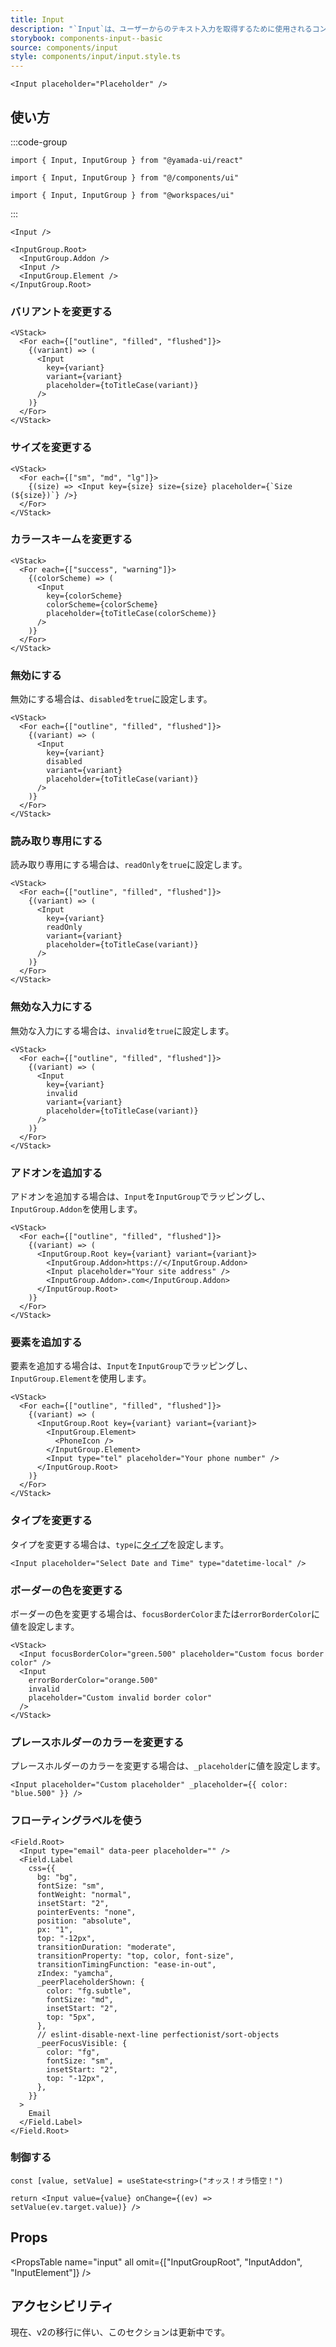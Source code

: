 ```yaml
---
title: Input
description: "`Input`は、ユーザーからのテキスト入力を取得するために使用されるコンポーネントです。"
storybook: components-input--basic
source: components/input
style: components/input/input.style.ts
---
```


```tsx preview
<Input placeholder="Placeholder" />
```

## 使い方

:::code-group

```tsx [package]
import { Input, InputGroup } from "@yamada-ui/react"
```

```tsx [alias]
import { Input, InputGroup } from "@/components/ui"
```

```tsx [monorepo]
import { Input, InputGroup } from "@workspaces/ui"
```

:::

```tsx
<Input />
```

```tsx
<InputGroup.Root>
  <InputGroup.Addon />
  <Input />
  <InputGroup.Element />
</InputGroup.Root>
```

### バリアントを変更する

```tsx preview
<VStack>
  <For each={["outline", "filled", "flushed"]}>
    {(variant) => (
      <Input
        key={variant}
        variant={variant}
        placeholder={toTitleCase(variant)}
      />
    )}
  </For>
</VStack>
```

### サイズを変更する

```tsx preview
<VStack>
  <For each={["sm", "md", "lg"]}>
    {(size) => <Input key={size} size={size} placeholder={`Size (${size})`} />}
  </For>
</VStack>
```

### カラースキームを変更する

```tsx preview
<VStack>
  <For each={["success", "warning"]}>
    {(colorScheme) => (
      <Input
        key={colorScheme}
        colorScheme={colorScheme}
        placeholder={toTitleCase(colorScheme)}
      />
    )}
  </For>
</VStack>
```

### 無効にする

無効にする場合は、`disabled`を`true`に設定します。

```tsx preview
<VStack>
  <For each={["outline", "filled", "flushed"]}>
    {(variant) => (
      <Input
        key={variant}
        disabled
        variant={variant}
        placeholder={toTitleCase(variant)}
      />
    )}
  </For>
</VStack>
```

### 読み取り専用にする

読み取り専用にする場合は、`readOnly`を`true`に設定します。

```tsx preview
<VStack>
  <For each={["outline", "filled", "flushed"]}>
    {(variant) => (
      <Input
        key={variant}
        readOnly
        variant={variant}
        placeholder={toTitleCase(variant)}
      />
    )}
  </For>
</VStack>
```

### 無効な入力にする

無効な入力にする場合は、`invalid`を`true`に設定します。

```tsx preview
<VStack>
  <For each={["outline", "filled", "flushed"]}>
    {(variant) => (
      <Input
        key={variant}
        invalid
        variant={variant}
        placeholder={toTitleCase(variant)}
      />
    )}
  </For>
</VStack>
```

### アドオンを追加する

アドオンを追加する場合は、`Input`を`InputGroup`でラッピングし、`InputGroup.Addon`を使用します。

```tsx preview
<VStack>
  <For each={["outline", "filled", "flushed"]}>
    {(variant) => (
      <InputGroup.Root key={variant} variant={variant}>
        <InputGroup.Addon>https://</InputGroup.Addon>
        <Input placeholder="Your site address" />
        <InputGroup.Addon>.com</InputGroup.Addon>
      </InputGroup.Root>
    )}
  </For>
</VStack>
```

### 要素を追加する

要素を追加する場合は、`Input`を`InputGroup`でラッピングし、`InputGroup.Element`を使用します。

```tsx preview
<VStack>
  <For each={["outline", "filled", "flushed"]}>
    {(variant) => (
      <InputGroup.Root key={variant} variant={variant}>
        <InputGroup.Element>
          <PhoneIcon />
        </InputGroup.Element>
        <Input type="tel" placeholder="Your phone number" />
      </InputGroup.Root>
    )}
  </For>
</VStack>
```

### タイプを変更する

タイプを変更する場合は、`type`に[タイプ](https://developer.mozilla.org/ja/docs/Web/HTML/Reference/Elements/input#input_%E3%81%AE%E5%9E%8B)を設定します。

```tsx preview
<Input placeholder="Select Date and Time" type="datetime-local" />
```

### ボーダーの色を変更する

ボーダーの色を変更する場合は、`focusBorderColor`または`errorBorderColor`に値を設定します。

```tsx preview
<VStack>
  <Input focusBorderColor="green.500" placeholder="Custom focus border color" />
  <Input
    errorBorderColor="orange.500"
    invalid
    placeholder="Custom invalid border color"
  />
</VStack>
```

### プレースホルダーのカラーを変更する

プレースホルダーのカラーを変更する場合は、`_placeholder`に値を設定します。

```tsx preview
<Input placeholder="Custom placeholder" _placeholder={{ color: "blue.500" }} />
```

### フローティングラベルを使う

```tsx preview
<Field.Root>
  <Input type="email" data-peer placeholder="" />
  <Field.Label
    css={{
      bg: "bg",
      fontSize: "sm",
      fontWeight: "normal",
      insetStart: "2",
      pointerEvents: "none",
      position: "absolute",
      px: "1",
      top: "-12px",
      transitionDuration: "moderate",
      transitionProperty: "top, color, font-size",
      transitionTimingFunction: "ease-in-out",
      zIndex: "yamcha",
      _peerPlaceholderShown: {
        color: "fg.subtle",
        fontSize: "md",
        insetStart: "2",
        top: "5px",
      },
      // eslint-disable-next-line perfectionist/sort-objects
      _peerFocusVisible: {
        color: "fg",
        fontSize: "sm",
        insetStart: "2",
        top: "-12px",
      },
    }}
  >
    Email
  </Field.Label>
</Field.Root>
```

### 制御する

```tsx preview functional client
const [value, setValue] = useState<string>("オッス！オラ悟空！")

return <Input value={value} onChange={(ev) => setValue(ev.target.value)} />
```

## Props

<PropsTable
  name="input"
  all
  omit={["InputGroupRoot", "InputAddon", "InputElement"]}
/>

## アクセシビリティ

現在、v2の移行に伴い、このセクションは更新中です。
